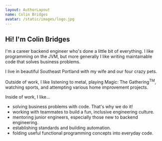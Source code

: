 ```yaml
---
layout: AuthorLayout
name: Colin Bridges
avatar: /static/images/logo.jpg
---
```



## Hi! <Twemoji emoji="waving hand" /> I'm Colin Bridges

I'm a career backend engineer who's done a little bit of everything.
I like programming on the JVM, but more generally I like writing
maintainable code that solves business problems.

I live in beautiful Southeast Portland with my wife and our four crazy
pets.

Outside of work, I like listening to metal, playing Magic: The Gathering<sup>TM</sup>,
watching sports, and attempting various home improvement projects.

Inside of work, I like...
- solving business problems with code. That's why we do it!
- working with teammates to build a fun, inclusive engineering culture.
- mentoring junior engineers, especially those new to backend engineering.
- establishing standards and building automation.
- folding useful functional programming concepts into everyday code.